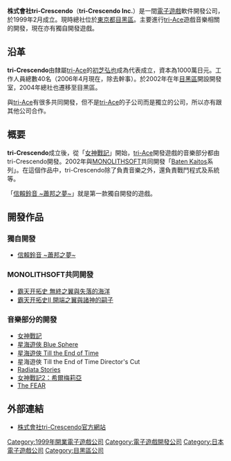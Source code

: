 {{NoteTA
| T=tri-Crescendo
| G1=Games
}}

'''株式會社tri-Crescendo'''（'''tri-Crescendo Inc.'''）是一間[[電子遊戲|電子遊戲]]軟件開發公司，於1999年2月成立。現時總社位於[[東京都|東京都]][[目黑區|目黑區]]。主要進行[[tri-Ace|tri-Ace]]遊戲音樂相關的開發，現在亦有獨自開發遊戲。

== 沿革 ==
'''tri-Crescendo'''由隸屬[[tri-Ace|tri-Ace]]的[[初芝弘也|初芝弘也]]成為代表成立，資本為1000萬日元。工作人員總數40名（2006年4月現在，除去幹事）。於2002年在年[[目黑區|目黑區]]開設開發室，2004年總社也遷移至目黑區。

與[[tri-Ace|tri-Ace]]有很多共同開發，但不是[[tri-Ace|tri-Ace]]的子公司而是獨立的公司，所以亦有跟其他公司合作。

== 概要 ==
'''tri-Crescendo'''成立後，從「[[女神戰記|女神戰記]]」開始，[[tri-Ace|tri-Ace]]開發遊戲的音樂部分都由tri-Crescendo開發。2002年與[[MONOLITHSOFT|MONOLITHSOFT]]共同開發「[[Baten_Kaitos|Baten Kaitos]]系列」。在這個作品中，tri-Crescendo除了負責音樂之外，還負責戰鬥程式及系統等。

「[[信賴鈴音_~蕭邦之夢~|信賴鈴音 ~蕭邦之夢~]]」就是第一款獨自開發的遊戲。

== 開發作品 ==
=== 獨自開發 ===
*[[信賴鈴音_~蕭邦之夢~|信賴鈴音 ~蕭邦之夢~]]

=== MONOLITHSOFT共同開發 ===
*[[霸天开拓史_無終之翼與失落的海洋|霸天开拓史 無終之翼與失落的海洋]]
*[[霸天开拓史II_開端之翼與諸神的嗣子|霸天开拓史II 開端之翼與諸神的嗣子]]

=== 音樂部分的開發 ===
*[[女神戰記|女神戰記]]
*[[星海遊俠_Blue_Sphere|星海遊俠 Blue Sphere]]
*[[星海遊俠_Till_the_End_of_Time|星海遊俠 Till the End of Time]]
*星海遊俠 Till the End of Time Director's Cut
*[[Radiata_Stories|Radiata Stories]]
*[[女神戰記2：希爾梅莉亞|女神戰記2：希爾梅莉亞]]
*[[The_FEAR|The FEAR]]

== 外部連結 ==
*{{ja}}[http://www.tri-crescendo.co.jp/ 株式會社tri-Crescendo官方網站]{{Wayback|url=http://www.tri-crescendo.co.jp/ |date=20071012033031 }}

[[Category:1999年開業電子遊戲公司|Category:1999年開業電子遊戲公司]]
[[Category:電子遊戲開發公司|Category:電子遊戲開發公司]]
[[Category:日本電子遊戲公司|Category:日本電子遊戲公司]]
[[Category:目黑區公司|Category:目黑區公司]]